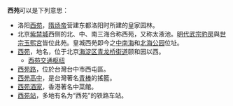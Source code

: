 '''西苑'''可以是下列意思：

* 洛阳[[西苑|西苑]]，[[隋炀帝|隋炀帝]]营建东都洛阳时所建的皇家园林。
* 北京[[紫禁城|紫禁城]]西侧的北、中、南三海合称西苑，又称太液池。[[明代|明代]][[明武宗|武宗]][[豹房|豹房]]與[[明世宗|世宗]][[玉熙宮|玉熙宮]]皆位此苑。皇城西苑即今之[[中南海|中南海]]和[[北海公园|北海公园]]位址。
* [[北京市海淀区行政区划#青龙桥街道|西苑]]，地名，位于北京[[海淀区|海淀区]][[青龙桥街道|青龙桥街道]]颐和园以西。
** [[西苑交通枢纽|西苑交通枢纽]]
* [[西苑路|西苑路]]，位於台灣台中市西屯區。
* [[西苑高中|西苑高中]]，是台灣著名[[青棒|青棒]]的搖籃。
* [[西苑酒家|西苑酒家]]，香港著名中菜館。
* [[西苑站|西苑站]]，多地有名为“西苑”的铁路车站。

{{disambig|Cat=二字地名消歧义}}